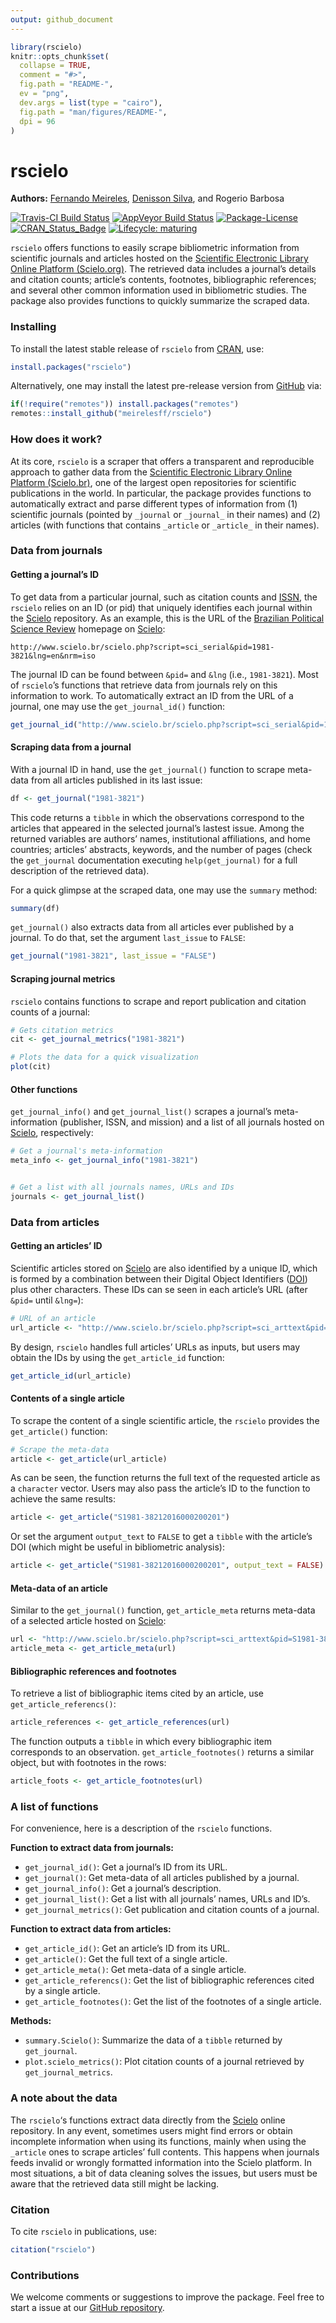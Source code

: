 ```yaml
---
output: github_document
---
```


```r
library(rscielo)
knitr::opts_chunk$set(
  collapse = TRUE,
  comment = "#>",
  fig.path = "README-",
  ev = "png", 
  dev.args = list(type = "cairo"),
  fig.path = "man/figures/README-",
  dpi = 96
)
```

rscielo
=====

**Authors:** [Fernando Meireles](https://fmeireles.com/), [Denisson Silva](http://denissonsilva.com/), and Rogerio Barbosa<br/>

[![Travis-CI Build Status](https://travis-ci.org/meirelesff/rScielo.svg?branch=master)](https://travis-ci.org/meirelesff/rScielo) [![AppVeyor Build Status](https://ci.appveyor.com/api/projects/status/github/meirelesff/rScielo?branch=master&svg=true)](https://ci.appveyor.com/project/meirelesff/rScielo) [![Package-License](https://img.shields.io/badge/license-GPL%20%28%3E=%202%29-brightgreen.svg?style=flat)](http://www.gnu.org/licenses/gpl-2.0.html) [![CRAN_Status_Badge](http://www.r-pkg.org/badges/version/rscielo)](https://cran.r-project.org/package=rscielo)
[![Lifecycle: maturing](https://img.shields.io/badge/lifecycle-maturing-blue.svg)](https://www.tidyverse.org/lifecycle/#maturing)

`rscielo` offers functions to easily scrape bibliometric information from scientific journals and articles hosted on the [Scientific Electronic Library Online Platform (Scielo.org)](https://www.scielo.org). The retrieved data includes a journal’s details and citation counts; article’s contents, footnotes, bibliographic references; and several other common information used in bibliometric studies. The package also provides functions to quickly summarize the scraped data.


### Installing

To install the latest stable release of `rscielo` from [CRAN](https://cran.r-project.org/), use:

```r
install.packages("rscielo")
```

Alternatively, one may install the latest pre-release version from [GitHub](https://github.com/) via:

```r
if(!require("remotes")) install.packages("remotes")
remotes::install_github("meirelesff/rscielo")
```


### How does it work?

At its core, `rscielo` is a scraper that offers a transparent and reproducible approach to gather data from the [Scientific Electronic Library Online Platform (Scielo.br)](http://www.scielo.br/), one of the largest open repositories for scientific publications in the world. In particular, the package provides functions to automatically extract and parse different types of information from (1) scientific journals (pointed by `_journal` or `_journal_` in their names)  and (2) articles (with functions that contains `_article` or `_article_` in their names). 



### Data from journals

#### Getting a journal's ID

To get data from a particular journal, such as citation counts and [ISSN](https://en.wikipedia.org/wiki/International_Standard_Serial_Number), the  `rscielo` relies on an ID (or pid) that uniquely identifies each journal within the [Scielo](http://www.scielo.br/) repository. As an example, this is the URL of the [Brazilian Political Science Review](http://www.scielo.br/bpsr/) homepage on [Scielo](http://www.scielo.br/):

```
http://www.scielo.br/scielo.php?script=sci_serial&pid=1981-3821&lng=en&nrm=iso
```

The journal ID can be found between `&pid=` and `&lng` (i.e., `1981-3821`). Most of `rscielo`'s functions that retrieve data from journals rely on this information to work. To automatically extract an ID from the URL of a journal, one may use the `get_journal_id()` function:

```r
get_journal_id("http://www.scielo.br/scielo.php?script=sci_serial&pid=1981-3821&lng=en&nrm=iso")
```


#### Scraping data from a journal

With a journal ID in hand, use the `get_journal()` function to scrape meta-data from all articles published in its last issue:

```r
df <- get_journal("1981-3821")
```

This code returns a `tibble` in which the observations correspond to the articles that appeared in the selected journal's lastest issue. Among the returned variables are authors' names, institutional affiliations, and home countries; articles' abstracts, keywords, and the number of pages (check the `get_journal` documentation executing `help(get_journal)` for a full description of the retrieved data).

For a quick glimpse at the scraped data, one may use the `summary` method:


```r
summary(df)
```


`get_journal()` also extracts data from all articles ever published by a journal. To do that, set the argument `last_issue` to `FALSE`:


```r
get_journal("1981-3821", last_issue = "FALSE")
```


#### Scraping journal metrics

`rscielo` contains functions to scrape and report publication and citation counts of a journal:

```r
# Gets citation metrics
cit <- get_journal_metrics("1981-3821")

# Plots the data for a quick visualization
plot(cit)

```


#### Other functions

`get_journal_info()` and `get_journal_list()` scrapes a journal's meta-information (publisher, ISSN, and mission) and a list of all journals hosted on [Scielo](http://www.scielo.br/), respectively:

```r
# Get a journal's meta-information
meta_info <- get_journal_info("1981-3821")


# Get a list with all journals names, URLs and IDs
journals <- get_journal_list()
```



### Data from articles

#### Getting an articles' ID

Scientific articles stored on [Scielo](http://www.scielo.br/) are also identified by a unique ID, which is formed by a combination between their Digital Object Identifiers ([DOI](https://en.wikipedia.org/wiki/Digital_object_identifier)) plus other characters. These IDs can se seen in each article's URL (after `&pid=` until `&lng=`):

```r
# URL of an article
url_article <- "http://www.scielo.br/scielo.php?script=sci_arttext&pid=S1981-38212016000200201&lng=en&nrm=iso&tlng=en"
```

By design, `rscielo` handles full articles' URLs as inputs, but users may obtain the IDs by using the `get_article_id` function:

```r
get_article_id(url_article)
```


#### Contents of a single article

To scrape the content of a single scientific article, the `rscielo` provides the `get_article()` function:


```r
# Scrape the meta-data
article <- get_article(url_article)
```

As can be seen, the function returns the full text of the requested article as a `character` vector. Users may also pass the article's ID to the function to achieve the same results:

```r
article <- get_article("S1981-38212016000200201")
```

Or set the argument `output_text` to `FALSE` to get a `tibble` with the article's DOI (which might be useful in bibliometric analysis):

```r
article <- get_article("S1981-38212016000200201", output_text = FALSE)
```


#### Meta-data of an article

Similar to the `get_journal()` function, `get_article_meta` returns meta-data of a selected article hosted on [Scielo](http://www.scielo.br/):

```r
url <- "http://www.scielo.br/scielo.php?script=sci_arttext&pid=S1981-38212016000200201&lng=en&nrm=iso&tlng=en"
article_meta <- get_article_meta(url)
```


#### Bibliographic references and footnotes

To retrieve a list of bibliographic items cited by an article, use `get_article_referencs()`:

```r
article_references <- get_article_references(url)
```

The function outputs a `tibble` in which every bibliographic item corresponds to an observation. `get_article_footnotes()` returns a similar object, but with footnotes in the rows:


```r
article_foots <- get_article_footnotes(url)
```


### A list of functions

For convenience, here is a description of the `rscielo` functions.

**Function to extract data from journals:**

* `get_journal_id()`: Get a journal's ID from its URL.
* `get_journal()`: Get meta-data of all articles published by a journal.
* `get_journal_info()`: Get a journal's description.
* `get_journal_list()`: Get a list with all journals' names, URLs and ID's.
* `get_journal_metrics()`: Get publication and citation counts of a journal.

**Function to extract data from articles:**

* `get_article_id()`: Get an article's ID from its URL.
* `get_article()`: Get the full text of a single article.
* `get_article_meta()`: Get meta-data of a single article.
* `get_article_referencs()`: Get the list of bibliographic references cited by a single article.
* `get_article_footnotes()`: Get the list of the footnotes of a single article.

**Methods:**

* `summary.Scielo()`: Summarize the data of a `tibble` returned by `get_journal`.
* `plot.scielo_metrics()`: Plot citation counts of a journal retrieved by `get_journal_metrics`.


### A note about the data

The `rscielo`'s functions extract data directly from the [Scielo](http://www.scielo.br/) online repository. In any event, sometimes users might find errors or obtain incomplete information when using its functions, mainly when using the `_article` ones to scrape articles' full contents. This happens when journals feeds invalid or wrongly formatted information into the Scielo platform. In most situations, a bit of data cleaning solves the issues, but users must be aware that the retrieved data still might be lacking.



### Citation

To cite `rscielo` in publications, use:

```r
citation("rscielo")
```


### Contributions

We welcome comments or suggestions to improve the package. Feel free to start a issue at our [GitHub repository](https://github.com/meirelesff/rscielo).









